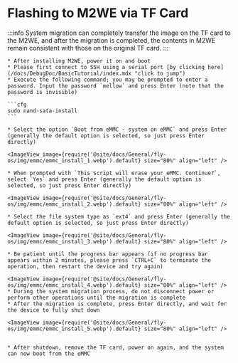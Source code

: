 # Flashing to M2WE via TF Card

:::info
System migration can completely transfer the image on the TF card to the M2WE, and after the migration is completed, the contents in M2WE remain consistent with those on the original TF card.
:::

    * After installing M2WE, power it on and boot
    * Please first connect to SSH using a serial port [by clicking here](/docs/DebugDoc/BasicTutorial/index.mdx "click to jump")
    * Execute the following command; you may be prompted to enter a password. Input the password `mellow` and press Enter (note that the password is invisible)

    ```cfg
    sudo nand-sata-install
    ```

    * Select the option `Boot from eMMC - system on eMMC` and press Enter (generally the default option is selected, so just press Enter directly)

    <ImageView image={require('@site/docs/General/fly-os/img/emmc/emmc_install_1.webp').default} size="80%" align="left" />

    * When prompted with `This script will erase your eMMC. Continue?`, select `Yes` and press Enter (generally the default option is selected, so just press Enter directly)

    <ImageView image={require('@site/docs/General/fly-os/img/emmc/emmc_install_2.webp').default} size="80%" align="left" />

    * Select the file system type as `ext4` and press Enter (generally the default option is selected, so just press Enter directly)

    <ImageView image={require('@site/docs/General/fly-os/img/emmc/emmc_install_3.webp').default} size="80%" align="left" />

    * Be patient until the progress bar appears (if no progress bar appears within 2 minutes, please press `CTRL+C` to terminate the operation, then restart the device and try again)
    
    <ImageView image={require('@site/docs/General/fly-os/img/emmc/emmc_install_4.webp').default} size="80%" align="left" />
    * During the system migration process, do not disconnect power or perform other operations until the migration is complete
    * After the migration is complete, press Enter directly, and wait for the device to fully shut down

    <ImageView image={require('@site/docs/General/fly-os/img/emmc/emmc_install_5.webp').default} size="80%" align="left" />


    * After shutdown, remove the TF card, power on again, and the system can now boot from the eMMC
